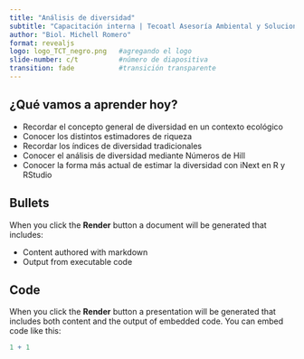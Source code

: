 ```yaml
---
title: "Análisis de diversidad"
subtitle: "Capacitación interna | Tecoatl Asesoría Ambiental y Soluciones Alternativas"
author: "Biol. Michell Romero"
format: revealjs
logo: logo_TCT_negro.png   #agregando el logo
slide-number: c/t          #número de diapositiva
transition: fade           #transición transparente
---
```


## ¿Qué vamos a aprender hoy?

::: {.incremental}
-   Recordar el concepto general de diversidad en un contexto ecológico
-   Conocer los distintos estimadores de riqueza
-   Recordar los índices de diversidad tradicionales
-   Conocer el análisis de diversidad mediante Números de Hill
-   Conocer la forma más actual de estimar la diversidad con iNext en R y RStudio
:::


## Bullets

When you click the **Render** button a document will be generated that includes:

-   Content authored with markdown
-   Output from executable code

## Code

When you click the **Render** button a presentation will be generated that includes both content and the output of embedded code. You can embed code like this:

```r
1 + 1
```
